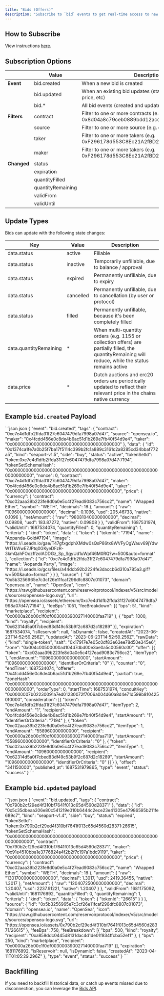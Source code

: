 ```yaml
---
title: "Bids (Offers)"
description: "Subscribe to `bid` events to get real-time access to new bids or keep a copy of Reservoir's aggregated orderbook in sync."
---
```


## How to Subscribe

View instructions [here](/reference/websockets#interacting-with-the-websocket).

## Subscription Options

|             | Value             | Description                                                                       |
| ----------- | ----------------- | --------------------------------------------------------------------------------- |
| **Event**   | bid.created       | When a new bid is created                                                         |
|             | bid.updated       | When an existing bid updates (status, quantityRemaining, price, etc)              |
|             | bid.\*            | All bid events (created and updated)                                              |
| **Filters** | contract          | Filter to one or more contracts (e.g. 0x8d04a8c79ceb0889bdd12acdf3fa9d207ed3ff63) |
|             | source            | Filter to one or more source (e.g. opensea.io)                                    |
|             | taker             | Filter to one or more takers (e.g. 0xF296178d553C8Ec21A2fBD2c5dDa8CA9ac905A00)    |
|             | maker             | Filter to one or more takers (e.g. 0xF296178d553C8Ec21A2fBD2c5dDa8CA9ac905A00)    |
| **Changed** | status            |                                                                                   |
|             | expiration        |                                                                                   |
|             | quantityFilled    |                                                                                   |
|             | quantityRemaining |                                                                                   |
|             | validFrom         |                                                                                   |
|             | validUntil        |                                                                                   |

## Update Types

Bids can update with the following state changes:

| Key                    | Value     | Description                                                                                                                                          |
| ---------------------- | --------- | ---------------------------------------------------------------------------------------------------------------------------------------------------- |
| data.status            | active    | Fillable                                                                                                                                             |
| data.status            | inactive  | Temporarily unfillable, due to balance / approval                                                                                                    |
| data.status            | expired   | Permanently unfillable, due to expiry                                                                                                                |
| data.status            | cancelled | Permanently unfillable, due to cancellation (by user or protocol)                                                                                    |
| data.status            | filled    | Permanently unfillable, because it's been completely filled                                                                                          |
| data.quantityRemaining | \*        | When multi-quantity orders (e.g. 1155 or collection offers) are partially filled, the quantityRemaining will reduce, while the status remains active |
| data.price             | \*        | Dutch auctions and erc20 orders are periodically updated to reflect their relevant price in the chains native currency                               |

## Example `bid.created` Payload

<CodeGroup>
  ```json json
  {
  	"event": "bid.created",
  	"tags": {
  		"contract": "0xc7e4d1dfb2ffda31f27c6047479dfa7998a07d47",
  		"source": "opensea.io",
  		"maker": "0x4fcdd456e0c8de4b6ac51d1b269e7fb40f54d9e4",
  		"taker": "0x0000000000000000000000000000000000000000"
  	},
  	"data": {
  		"id": "0x1374ca1fe7a0b25f7ba17f5114c399b2fc1a889c3161c2a8285cd34bbaf772a5",
  		"kind": "seaport-v1.5",
  		"side": "buy",
  		"status": "active",
  		"tokenSetId": "token:0xc7e4d1dfb2ffda31f27c6047479dfa7998a07d47:7194",
  		"tokenSetSchemaHash": "0x0000000000000000000000000000000000000000000000000000000000000000",
  		"nonce": 0,
  		"contract": "0xc7e4d1dfb2ffda31f27c6047479dfa7998a07d47",
  		"maker": "0x4fcdd456e0c8de4b6ac51d1b269e7fb40f54d9e4",
  		"taker": "0x0000000000000000000000000000000000000000",
  		"price": {
  			"currency": {
  				"contract": "0xc02aaa39b223fe8d0a0e5c4f27ead9083c756cc2",
  				"name": "Wrapped Ether",
  				"symbol": "WETH",
  				"decimals": 18
  			},
  			"amount": {
  				"raw": "109600000000000000",
  				"decimal": 0.1096,
  				"usd": 205.46733,
  				"native": 0.1096
  			},
  			"netAmount": {
  				"raw": "98081040000000000",
  				"decimal": 0.09808,
  				"usd": 183.87272,
  				"native": 0.09808
  			}
  		},
  		"validFrom": 1687531974,
  		"validUntil": 1687534074,
  		"quantityFilled": 0,
  		"quantityRemaining": 1,
  		"criteria": {
  			"kind": "token",
  			"data": {
  				"token": {
  					"tokenId": "7194",
  					"name": "Aopanda-Gold#7194",
  					"image": "https://i.seadn.io/gae/T47gfxgdphXMdw0sQsP86tx8WVFyOgWauv69jYdwW1TkWwE7JPtq0GKyeDFzR-3kmQahFOozffzoIADDGz_Sp_SgyUd1uWpf46M0RQ?w=500&auto=format"
  				},
  				"collection": {
  					"id": "0xc7e4d1dfb2ffda31f27c6047479dfa7998a07d47",
  					"name": "Aopanda Party",
  					"image": "https://i.seadn.io/gcs/files/a44dcb92b2224fe3daccb6d310a785a3.gif?w=500&auto=format"
  				}
  			}
  		},
  		"source": {
  			"id": "0x5b3256965e7c3cf26e11fcaf296dfc8807c01073",
  			"domain": "opensea.io",
  			"name": "OpenSea",
  			"icon": "https://raw.githubusercontent.com/reservoirprotocol/indexer/v5/src/models/sources/opensea-logo.svg",
  			"url": "https://opensea.io/assets/ethereum/0xc7e4d1dfb2ffda31f27c6047479dfa7998a07d47/7194"
  		},
  		"feeBps": 1051,
  		"feeBreakdown": [{
  			"bps": 51,
  			"kind": "marketplace",
  			"recipient": "0x0000a26b00c1f0df003000390027140000faa719"
  		}, {
  			"bps": 1000,
  			"kind": "royalty",
  			"recipient": "0x62314d5a0f7cbed83df49c53b9f2c687d2c18289"
  		}],
  		"expiration": 1687534074,
  		"isReservoir": null,
  		"isDynamic": false,
  		"createdAt": "2023-06-23T14:52:59.256Z",
  		"updatedAt": "2023-06-23T14:52:59.256Z",
  		"rawData": {
  			"kind": "single-token",
  			"salt": "0x17917e7e05c0df83e63ee78d50e345e6",
  			"zone": "0x004c00500000ad104d7dbd00e3ae0a5c00560c00",
  			"offer": [{
  				"token": "0xc02aaa39b223fe8d0a0e5c4f27ead9083c756cc2",
  				"itemType": 1,
  				"endAmount": "109600000000000000",
  				"startAmount": "109600000000000000",
  				"identifierOrCriteria": "0"
  			}],
  			"counter": "0",
  			"endTime": 1687534074,
  			"offerer": "0x4fcdd456e0c8de4b6ac51d1b269e7fb40f54d9e4",
  			"partial": true,
  			"zoneHash": "0x0000000000000000000000000000000000000000000000000000000000000000",
  			"orderType": 0,
  			"startTime": 1687531974,
  			"conduitKey": "0x0000007b02230091a7ed01230072f7006a004d60a8d4e71d599b8104250f0000",
  			"consideration": [{
  				"token": "0xc7e4d1dfb2ffda31f27c6047479dfa7998a07d47",
  				"itemType": 2,
  				"endAmount": "1",
  				"recipient": "0x4fcdd456e0c8de4b6ac51d1b269e7fb40f54d9e4",
  				"startAmount": "1",
  				"identifierOrCriteria": "7194"
  			}, {
  				"token": "0xc02aaa39b223fe8d0a0e5c4f27ead9083c756cc2",
  				"itemType": 1,
  				"endAmount": "558960000000000",
  				"recipient": "0x0000a26b00c1f0df003000390027140000faa719",
  				"startAmount": "558960000000000",
  				"identifierOrCriteria": "0"
  			}, {
  				"token": "0xc02aaa39b223fe8d0a0e5c4f27ead9083c756cc2",
  				"itemType": 1,
  				"endAmount": "10960000000000000",
  				"recipient": "0x62314d5a0f7cbed83df49c53b9f2c687d2c18289",
  				"startAmount": "10960000000000000",
  				"identifierOrCriteria": "0"
  			}]
  		}
  	},
  	"offset": "341150000",
  	"published_at": 1687531979865,
  	"type": "event",
  	"status": "success"
  }
  ```
</CodeGroup>

## Example `bid.updated` payload

<CodeGroup>
  ```json json
   {
      "event": "bid.updated",
      "tags": {
          "contract": "0x790b2cf29ed4f310bf7641f013c65d4560d28371"
      },
      "data": {
          "id": "0x5c35dbeaa306e80c541219e010b6444c2ece23e41305e47986595b211fe689c7",
          "kind": "seaport-v1.4",
          "side": "buy",
          "status": "expired",
          "tokenSetId": "token:0x790b2cf29ed4f310bf7641f013c65d4560d28371:26615",
          "tokenSetSchemaHash": "0x0000000000000000000000000000000000000000000000000000000000000000",
          "contract": "0x790b2cf29ed4f310bf7641f013c65d4560d28371",
          "maker": "0x91e4510bba1e3776824a4f2b2f7c197a1bdc9119",
          "taker": "0x0000000000000000000000000000000000000000",
          "price": {
              "currency": {
                  "contract": "0xc02aaa39b223fe8d0a0e5c4f27ead9083c756cc2",
                  "name": "Wrapped Ether",
                  "symbol": "WETH",
                  "decimals": 18
              },
              "amount": {
                  "raw": "1301700000000000000",
                  "decimal": 1.3017,
                  "usd": 2419.36455,
                  "native": 1.3017
              },
              "netAmount": {
                  "raw": "1204072500000000000",
                  "decimal": 1.20407,
                  "usd": 2237.91221,
                  "native": 1.20407
              }
          },
          "validFrom": 1681175092,
          "validUntil": 1681176892,
          "quantityFilled": 0,
          "quantityRemaining": 1,
          "criteria": {
              "kind": "token",
              "data": {
                  "token": {
                      "tokenId": "26615"
                  }
              }
          },
          "source": {
              "id": "0x5b3256965e7c3cf26e11fcaf296dfc8807c01073",
              "domain": "opensea.io",
              "name": "OpenSea",
              "icon": "https://raw.githubusercontent.com/reservoirprotocol/indexer/v5/src/models/sources/opensea-logo.svg",
              "url": "https://opensea.io/assets/0x790b2cf29ed4f310bf7641f013c65d4560d28371/26615"
          },
          "feeBps": 750,
          "feeBreakdown": [{
              "bps": 500,
              "kind": "royalty",
              "recipient": "0xa858ddc0445d8131dac4d1de01f834ffcba52ef1"
          }, {
              "bps": 250,
              "kind": "marketplace",
              "recipient": "0x0000a26b00c1f0df003000390027140000faa719"
          }],
          "expiration": 1681176892,
          "isReservoir": null,
          "isDynamic": false,
          "createdAt": "2023-04-11T01:05:29.296Z"
      },
      "type": "event",
      "status": "success"
   }
  ```
</CodeGroup>

## Backfilling

If you need to backfill historical data, or catch up events missed due to disconnection, you can leverage the [Bids API](/reference/getordersbidsv6).
